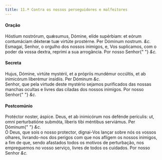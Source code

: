 ```yaml
---
title: 11.ª Contra os nossos perseguidores e malfeitores
---
```


<h4 class="text-center">Oração</h4>
<div class="grid grid-cols-2 gap-5">
  <div class="col-6 dropcaps text-justify">
    Hóstium nostrórum, quǽsumus, Dómine, elíde supérbiam: et eórum contumáciam
    déxteræ tuæ virtúte prostérne. Per Dóminum nostrum. <em>&c.</em>
  </div>
  <div class="col-6 dropcaps text-justify">
    Esmagai, Senhor, o orgulho dos nossos inimigos, e, Vos suplicamos, com o
    poder da vossa dextra, reprimi a sua arrogância. Por nosso Senhor{" "}
    <em>&c.</em>
  </div>
</div>

<h4 class="text-center">Secreta</h4>
<div class="grid grid-cols-2 gap-5">
  <div class="col-6 dropcaps text-justify">
    Hujus, Dómine, virtúte mystérii, et a própriis mundémur occúltis, et ab
    inimicórum liberémur insídiis. Per Dóminum <em>&c.</em>
  </div>
  <div class="col-6 dropcaps text-justify">
    Senhor, que pela virtude deste mystério sejamos purificados das nossas
    manchas ocultas e livres das ciladas dos nossos inimigos. Por nosso Senhor{" "}
    <em>&c.</em>
  </div>
</div>

<h4 class="text-center">Postcomúnio</h4>
<div class="grid grid-cols-2 gap-5">
  <div class="col-6 dropcaps text-justify">
    Protéctor noster, áspice. Deus, et ab inimicórum nos defénde perículis: ut,
    omni perturbatióne submóta, líberis tibi méntibus serviámus. Per Dóminum{" "}
    <em>&c.</em>
  </div>
  <div class="col-6 dropcaps text-justify">
    Ó Deus, que sois o nosso protector, dignai-Vos lançar sobre nós os vossos
    olhares, livrando-nos dos perigos com que nos afligem os nossos inimigos, a
    fim de que, sendo afastados todos os motivos de perturbação, nos empreguemos
    no vosso serviço, livres de todos os cuidados. Por nosso Senhor <em>&c.</em>
  </div>
</div>
